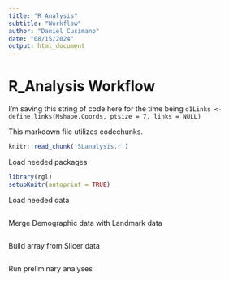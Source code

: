 ```yaml
---
title: "R_Analysis"
subtitle: "Workflow"
author: "Daniel Cusimano"
date: "08/15/2024"
output: html_document
---
```


# R_Analysis Workflow

I'm saving this string of code here for the time being `d1Links <- define.links(Mshape.Coords, ptsize = 7, links = NULL)`

This markdown file utilizes codechunks.
```r
knitr::read_chunk('SLanalysis.r')
```

Load needed packages

```r
library(rgl)
setupKnitr(autoprint = TRUE)
```

Load needed data

```r
```

Merge Demographic data with Landmark data

```r
```

Build array from Slicer data

```r
```

Run preliminary analyses

```r
```

```r
```

```r
```